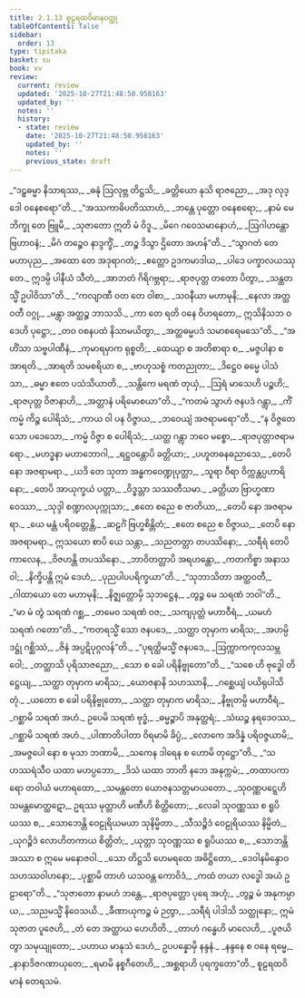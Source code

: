 ```yaml
---
title: 2.1.13 စူဠရထဝိမာနဝတ္ထု
tableOfContents: false
sidebar:
  order: 13
type: tipitaka
basket: su
book: vv
review:
  current: review
  updated: '2025-10-27T21:48:50.958163'
  updated_by: ''
  notes: ''
  history:
  - state: review
    date: '2025-10-27T21:48:50.958163'
    updated_by: ''
    notes: ''
    previous_state: draft
---
```



<ReviewStatus review={frontmatter.review} showDetails={true} />

<HypothesisAnnotation frontmatter={frontmatter} />

<DynamicBreadcrumb />

<Division number="981" book="vv" e="ch" v="19" p="87">

<Paragraph number="824" type="verses" book="vv">
_“ဒဠှဓမ္မာ နိသာရဿ,_  
_ဓနုံ ဩလုဗ္ဘ တိဋ္ဌသိ;_  
_ခတ္တိယော နုသိ ရာဇညော,_  
_အဒု လုဒ္ဒေါ ဝနေစရော”တိ._  

</Paragraph>

</Division>
<Division number="982" book="vv" e="ch" v="19" p="87">

<Paragraph number="825" type="verses" book="vv">
_“အဿကာဓိပတိဿာဟံ,_  
_ဘန္တေ ပုတ္တော ဝနေစရော;_  
_နာမံ မေ ဘိက္ခု တေ ဗြူမိ,_  
_သုဇာတော ဣတိ မံ ဝိဒူ._  

</Paragraph>

</Division>
<Division number="983" book="vv" e="ch" v="19" p="87">

<Paragraph number="826" type="verses" book="vv">
_မိဂေ ဂဝေသမာနောဟံ,_  
_ဩဂါဟန္တော ဗြဟာဝနံ;_  
_မိဂံ တဉ္စေဝ နာဒ္ဒက္ခိံ,_  
_တဉ္စ ဒိသွာ ဌိတော အဟန်”တိ._  

</Paragraph>

</Division>
<Division number="984" book="vv" e="ch" v="19" p="87">

<Paragraph number="827" type="verses" book="vv">
_“သွာဂတံ တေ မဟာပုည,_  
_အထော တေ အဒုရာဂတံ;_  
_ဧတ္တော ဥဒကမာဒါယ,_  
_ပါဒေ ပက္ခာလယဿု တေ._  

</Paragraph>

</Division>
<Division number="985" book="vv" e="ch" v="19" p="87">

<Paragraph number="828" type="verses" book="vv">
ဣဒမ္ပိ ပါနီယံ သီတံ,_  
_အာဘတံ ဂိရိဂဗ္ဘရာ;_  
_ရာဇပုတ္တ တတော ပိတွာ,_  
_သန္ထတသ္မိံ ဥပါဝိသာ”တိ._  

</Paragraph>

</Division>
<Division number="986" book="vv" e="ch" v="19" p="87">

<Paragraph number="829" type="verses" book="vv">
_“ကလျာဏီ ဝတ တေ ဝါစာ,_  
_သဝနီယာ မဟာမုနိ;_  
_နေလာ အတ္ထဝတီ ဝဂ္ဂု,_  
_မန္တွာ အတ္ထဉ္စ ဘာသသိ._  

</Paragraph>

</Division>
<Division number="987" book="vv" e="ch" v="19" p="87">

<Paragraph number="830" type="verses" book="vv">
_ကာ တေ ရတိ ဝနေ ဝိဟရတော,_  
ဣသိနိသဘ ဝဒေဟိ ပုဋ္ဌော;_  
_တဝ ဝစနပထံ နိသာမယိတွာ,_  
_အတ္ထဓမ္မပဒံ သမာစရေမသေ”တိ._  

</Paragraph>

</Division>
<Division number="988" book="vv" e="ch" v="19" p="88">

<Paragraph number="831" type="verses" book="vv">
_“အဟိံသာ သဗ္ဗပါဏီနံ,_  
_ကုမာရမှာက ရုစ္စတိ;_  
_ထေယျာ စ အတိစာရာ စ,_  
_မဇ္ဇပါနာ စ အာရတိ._  

</Paragraph>

</Division>
<Division number="989" book="vv" e="ch" v="19" p="88">

<Paragraph number="832" type="verses" book="vv">
_အာရတိ သမစရိယာ စ,_  
_ဗာဟုသစ္စံ ကတညုတာ;_  
_ဒိဋ္ဌေဝ ဓမ္မေ ပါသံသာ,_  
_ဓမ္မာ ဧတေ ပသံသိယာတိ._  

</Paragraph>

</Division>
<Division number="990" book="vv" e="ch" v="19" p="88">

<Paragraph number="833" type="verses" book="vv">
_သန္တိကေ မရဏံ တုယှံ,_  
_ဩရံ မာသေဟိ ပဉ္စဟိ;_  
_ရာဇပုတ္တ ဝိဇာနာဟိ,_  
_အတ္တာနံ ပရိမောစယာ”တိ._  

</Paragraph>

</Division>
<Division number="991" book="vv" e="ch" v="19" p="88">

<Paragraph number="834" type="verses" book="vv">
_“ကတမံ သွာဟံ ဇနပဒံ ဂန္တွာ,_  
_ကိံ ကမ္မံ ကိဉ္စ ပေါရိသံ;_  
_ကာယ ဝါ ပန ဝိဇ္ဇာယ,_  
_ဘဝေယျံ အဇရာမရော”တိ._  

</Paragraph>

</Division>
<Division number="992" book="vv" e="ch" v="19" p="88">

<Paragraph number="835" type="verses" book="vv">
_“န ဝိဇ္ဇတေ သော ပဒေသော,_  
_ကမ္မံ ဝိဇ္ဇာ စ ပေါရိသံ;_  
_ယတ္ထ ဂန္တွာ ဘဝေ မစ္စော,_  
_ရာဇပုတ္တာဇရာမရော._  

</Paragraph>

</Division>
<Division number="993" book="vv" e="ch" v="19" p="88">

<Paragraph number="836" type="verses" book="vv">
_မဟဒ္ဓနာ မဟာဘောဂါ,_  
_ရဋ္ဌဝန္တောပိ ခတ္တိယာ;_  
_ပဟူတဓနဓညာသေ,_  
_တေပိ နော အဇရာမရာ._  

</Paragraph>

</Division>
<Division number="994" book="vv" e="ch" v="19" p="88">

<Paragraph number="837" type="verses" book="vv">
_ယဒိ တေ သုတာ အန္ဓကဝေဏ္ဍုပုတ္တာ,_  
_သူရာ ဝီရာ ဝိက္ကန္တပ္ပဟာရိနော;_  
_တေပိ အာယုက္ခယံ ပတ္တာ,_  
_ဝိဒ္ဓသ္တာ သဿတီသမာ._  

</Paragraph>

</Division>
<Division number="995" book="vv" e="ch" v="19" p="88">

<Paragraph number="838" type="verses" book="vv">
_ခတ္တိယာ ဗြာဟ္မဏာ ဝေဿာ,_  
_သုဒ္ဒါ စဏ္ဍာလပုက္ကုသာ;_  
_ဧတေ စညေ စ ဇာတိယာ,_  
_တေပိ နော အဇရာမရာ._  

</Paragraph>

</Division>
<Division number="996" book="vv" e="ch" v="19" p="88">

<Paragraph number="839" type="verses" book="vv">
_ယေ မန္တံ ပရိဝတ္တေန္တိ,_  
_ဆဠင်္ဂံ ဗြဟ္မစိန္တိတံ;_  
_ဧတေ စညေ စ ဝိဇ္ဇာယ,_  
_တေပိ နော အဇရာမရာ._  

</Paragraph>

</Division>
<Division number="997" book="vv" e="ch" v="19" p="88">

<Paragraph number="840" type="verses" book="vv">
ဣသယော စာပိ ယေ သန္တာ,_  
_သညတတ္တာ တပဿိနော;_  
_သရီရံ တေပိ ကာလေန,_  
_ဝိဇဟန္တိ တပဿိနော._  

</Paragraph>

</Division>
<Division number="998" book="vv" e="ch" v="19" p="88">

<Paragraph number="841" type="verses" book="vv">
_ဘာဝိတတ္တာပိ အရဟန္တော,_  
_ကတကိစ္စာ အနာသဝါ;_  
_နိက္ခိပန္တိ ဣမံ ဒေဟံ,_  
_ပုညပါပပရိက္ခယာ”တိ._  

</Paragraph>

</Division>
<Division number="999" book="vv" e="ch" v="19" p="88">

<Paragraph number="842" type="verses" book="vv">
_“သုဘာသိတာ အတ္ထဝတီ,_  
_ဂါထာယော တေ မဟာမုနိ;_  
_နိဇ္ဈတ္တောမှိ သုဘဋ္ဌေန,_  
_တွဉ္စ မေ သရဏံ ဘဝါ”တိ._  

</Paragraph>

</Division>
<Division number="1000" book="vv" e="ch" v="19" p="89">

<Paragraph number="843" type="verses" book="vv">
_“မာ မံ တွံ သရဏံ ဂစ္ဆ,_  
_တမေဝ သရဏံ ဝဇ;_  
_သကျပုတ္တံ မဟာဝီရံ,_  
_ယမဟံ သရဏံ ဂတော”တိ._  

</Paragraph>

</Division>
<Division number="1001" book="vv" e="ch" v="19" p="89">

<Paragraph number="844" type="verses" book="vv">
_“ကတရသ္မိံ သော ဇနပဒေ,_  
_သတ္ထာ တုမှာက မာရိသ;_  
_အဟမ္ပိ ဒဋ္ဌုံ ဂစ္ဆိဿံ,_  
_ဇိနံ အပ္ပဋိပုဂ္ဂလန်”တိ._  

</Paragraph>

</Division>
<Division number="1002" book="vv" e="ch" v="19" p="89">

<Paragraph number="845" type="verses" book="vv">
_“ပုရတ္ထိမသ္မိံ ဇနပဒေ,_  
_ဩက္ကာကကုလသမ္ဘဝေါ;_  
_တတ္ထာသိ ပုရိသာဇညော,_  
_သော စ ခေါ ပရိနိဗ္ဗုတော”တိ._  

</Paragraph>

</Division>
<Division number="1003" book="vv" e="ch" v="19" p="89">

<Paragraph number="846" type="verses" book="vv">
_“သစေ ဟိ ဗုဒ္ဓေါ တိဋ္ဌေယျ,_  
_သတ္ထာ တုမှာက မာရိသ;_  
_ယောဇနာနိ သဟဿာနိ,_  
_ဂစ္ဆေယျံ ပယိရုပါသိတုံ._  

</Paragraph>

</Division>
<Division number="1004" book="vv" e="ch" v="19" p="89">

<Paragraph number="847" type="verses" book="vv">
_ယတော စ ခေါ ပရိနိဗ္ဗုတော,_  
_သတ္ထာ တုမှာက မာရိသ;_  
_နိဗ္ဗုတမ္ပိ မဟာဝီရံ,_  
_ဂစ္ဆာမိ သရဏံ အဟံ._  

</Paragraph>

</Division>
<Division number="1005" book="vv" e="ch" v="19" p="89">

<Paragraph number="848" type="verses" book="vv">
ဥပေမိ သရဏံ ဗုဒ္ဓံ,_  
_ဓမ္မဉ္စာပိ အနုတ္တရံ;_  
_သံဃဉ္စ နရဒေဝဿ,_  
_ဂစ္ဆာမိ သရဏံ အဟံ._  

</Paragraph>

</Division>
<Division number="1006" book="vv" e="ch" v="19" p="89">

<Paragraph number="849" type="verses" book="vv">
_ပါဏာတိပါတာ ဝိရမာမိ ခိပ္ပံ,_  
_လောကေ အဒိန္နံ ပရိဝဇ္ဇယာမိ;_  
_အမဇ္ဇပေါ နော စ မုသာ ဘဏာမိ,_  
_သကေန ဒါရေန စ ဟောမိ တုဋ္ဌော”တိ._  

</Paragraph>

</Division>
<Division number="1007" book="vv" e="ch" v="19" p="89">

<Paragraph number="850" type="verses" book="vv">
_“သဟဿရံသီဝ ယထာ မဟပ္ပဘော,_  
_ဒိသံ ယထာ ဘာတိ နဘေ အနုက္ကမံ;_  
_တထာပကာရော တဝါယံ မဟာရထော,_  
_သမန္တတော ယောဇနသတ္တမာယတော._  

</Paragraph>

</Division>
<Division number="1008" book="vv" e="ch" v="19" p="89">

<Paragraph number="851" type="verses" book="vv">
_သုဝဏ္ဏပဋ္ဋေဟိ သမန္တမောတ္ထဋော,_  
ဥရဿ မုတ္တာဟိ မဏီဟိ စိတ္တိတော;_  
_လေခါ သုဝဏ္ဏဿ စ ရူပိယဿ စ,_  
_သောဘေန္တိ ဝေဠုရိယမယာ သုနိမ္မိတာ._  

</Paragraph>

</Division>
<Division number="1009" book="vv" e="ch" v="19" p="90">

<Paragraph number="852" type="verses" book="vv">
_သီသဉ္စိဒံ ဝေဠုရိယဿ နိမ္မိတံ,_  
_ယုဂဉ္စိဒံ လောဟိတကာယ စိတ္တိတံ;_  
_ယုတ္တာ သုဝဏ္ဏဿ စ ရူပိယဿ စ,_  
_သောဘန္တိ အဿာ စ ဣမေ မနောဇဝါ._  

</Paragraph>

</Division>
<Division number="1010" book="vv" e="ch" v="19" p="90">

<Paragraph number="853" type="verses" book="vv">
_သော တိဋ္ဌသိ ဟေမရထေ အဓိဋ္ဌိတော,_  
_ဒေဝါနမိန္ဒောဝ သဟဿဝါဟနော;_  
_ပုစ္ဆာမိ တာဟံ ယသဝန္တ ကောဝိဒံ,_  
_ကထံ တယာ လဒ္ဓေါ အယံ ဥဠာရော”တိ._  

</Paragraph>

</Division>
<Division number="1011" book="vv" e="ch" v="19" p="90">

<Paragraph number="854" type="verses" book="vv">
_“သုဇာတော နာမဟံ ဘန္တေ,_  
_ရာဇပုတ္တော ပုရေ အဟုံ;_  
_တွဉ္စ မံ အနုကမ္ပာယ,_  
_သညမသ္မိံ နိဝေသယိ._  

</Paragraph>

</Division>
<Division number="1012" book="vv" e="ch" v="19" p="90">

<Paragraph number="855" type="verses" book="vv">
_ခီဏာယုကဉ္စ မံ ဉတွာ,_  
_သရီရံ ပါဒါသိ သတ္ထုနော;_  
ဣမံ သုဇာတ ပူဇေဟိ,_  
_တံ တေ အတ္ထာယ ဟေဟိတိ._  

</Paragraph>

</Division>
<Division number="1013" book="vv" e="ch" v="19" p="90">

<Paragraph number="856" type="verses" book="vv">
_တာဟံ ဂန္ဓေဟိ မာလေဟိ,_  
_ပူဇယိတွာ သမုယျုတော;_  
_ပဟာယ မာနုသံ ဒေဟံ,_  
ဥပပန္နောမှိ နန္ဒနံ._  

</Paragraph>

</Division>
<Division number="1014" book="vv" e="ch" v="19" p="90">

<Paragraph number="857" type="verses" book="vv">
_နန္ဒနေ စ ဝနေ ရမ္မေ,_  
_နာနာဒိဇဂဏာယုတေ;_  
_ရမာမိ နစ္စဂီတေဟိ,_  
_အစ္ဆရာဟိ ပုရက္ခတော”တိ._  


</Paragraph>
</Division>

<Paragraph number="858" type="center" book="vv">
စူဠရထဝိမာနံ တေရသမံ.
</Paragraph>